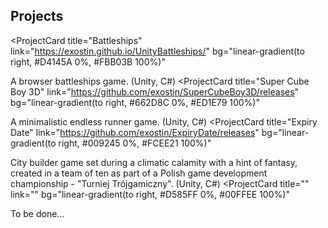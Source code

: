 ## Projects

<ProjectCard
  title="Battleships"
  link="https://exostin.github.io/UnityBattleships/"
  bg="linear-gradient(to right, #D4145A 0%, #FBB03B 100%)"
>
  A browser battleships game. (Unity, C#)
</ProjectCard>
<ProjectCard
  title="Super Cube Boy 3D"
  link="https://github.com/exostin/SuperCubeBoy3D/releases"
  bg="linear-gradient(to right, #662D8C 0%, #ED1E79 100%)"
>
  A minimalistic endless runner game. (Unity, C#)
</ProjectCard>
<ProjectCard
  title="Expiry Date"
  link="https://github.com/exostin/ExpiryDate/releases"
  bg="linear-gradient(to right, #009245 0%, #FCEE21 100%)"
>
  City builder game set during a climatic calamity with a hint of fantasy, created in a team of ten as part of a Polish game development championship - "Turniej Trójgamiczny". (Unity, C#)
</ProjectCard>
<ProjectCard
  title=""
  link=""
  bg="linear-gradient(to right, #D585FF 0%, #00FFEE 100%)"
>
  To be done...
</ProjectCard>
